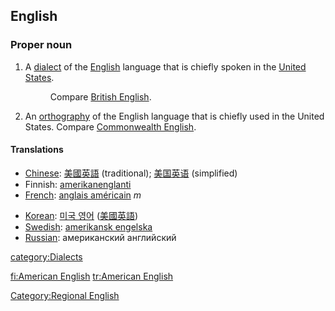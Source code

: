 ==English==
{{wikipedia}}
===Proper noun===
{{en-proper noun|sg=[[American]] [[English]]}}
# A [[dialect]] of the [[English]] language that is chiefly spoken in the [[United States]].
#: Compare [[British English]].
# An [[orthography]] of the English language that is chiefly used in the United States.  Compare [[Commonwealth English]].

====Translations====
{{top}}
*[[Chinese]]: [[美國英語]] (traditional); [[美国英语]] (simplified)
*Finnish: [[amerikanenglanti]]
*[[French]]: [[anglais américain]] ''m''
{{mid}}
*[[Korean]]: [[미국 영어]] ([[美國英語]])
*[[Swedish]]: [[amerikansk engelska]]
*[[Russian]]: американский английский
{{bottom}}

[[Category:Regional English]]
[[category:Dialects]]

[[fi:American English]]
[[tr:American English]]